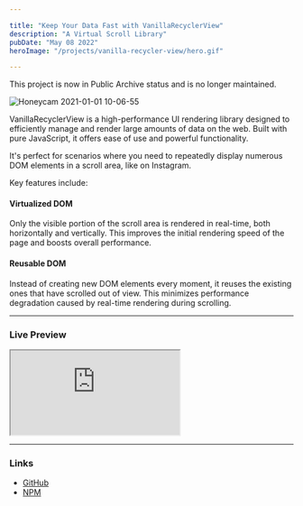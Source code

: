 ```yaml
---

title: "Keep Your Data Fast with VanillaRecyclerView"
description: "A Virtual Scroll Library"
pubDate: "May 08 2022"
heroImage: "/projects/vanilla-recycler-view/hero.gif"

---
```



<Warning>
  This project is now in Public Archive status and is no longer maintained.
</Warning>

![Honeycam 2021-01-01 10-06-55](https://user-images.githubusercontent.com/51369962/103431777-0f542c00-4c19-11eb-8148-269f7e62a491.gif)

VanillaRecyclerView is a high-performance UI rendering library designed to efficiently manage and render large amounts of data on the web. Built with pure JavaScript, it offers ease of use and powerful functionality.

It's perfect for scenarios where you need to repeatedly display numerous DOM elements in a scroll area, like on Instagram.

Key features include:

#### Virtualized DOM

Only the visible portion of the scroll area is rendered in real-time, both horizontally and vertically. This improves the initial rendering speed of the page and boosts overall performance.

#### Reusable DOM

Instead of creating new DOM elements every moment, it reuses the existing ones that have scrolled out of view. This minimizes performance degradation caused by real-time rendering during scrolling.

---

### Live Preview

<Windows>
  <iframe
    className="tw-w-full"
    style={{ height: "500px" }}
    src="https://vanilla-recycler-view-typescript-example.stackblitz.io"
  ></iframe>
</Windows>

---

### Links

- [GitHub](https://github.com/winetree94/VanillaRecyclerView)
- [NPM](https://www.npmjs.com/package/vanilla-recycler-view)

